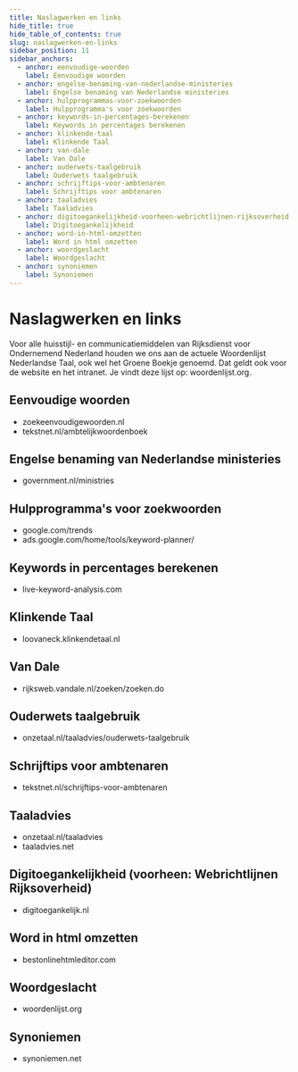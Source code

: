 ```yaml
---
title: Naslagwerken en links
hide_title: true
hide_table_of_contents: true
slug: naslagwerken-en-links
sidebar_position: 11
sidebar_anchors:
  - anchor: eenvoudige-woorden
    label: Eenvoudige woorden
  - anchor: engelse-benaming-van-nederlandse-ministeries
    label: Engelse benaming van Nederlandse ministeries
  - anchor: hulpprogrammas-voor-zoekwoorden
    label: Hulpprogramma's voor zoekwoorden
  - anchor: keywords-in-percentages-berekenen
    label: Keywords in percentages berekenen
  - anchor: klinkende-taal
    label: Klinkende Taal
  - anchor: van-dale
    label: Van Dale
  - anchor: ouderwets-taalgebruik
    label: Ouderwets taalgebruik
  - anchor: schrijftips-voor-ambtenaren
    label: Schrijftips voor ambtenaren
  - anchor: taaladvies
    label: Taaladvies
  - anchor: digitoegankelijkheid-voorheen-webrichtlijnen-rijksoverheid
    label: Digitoegankelijkheid
  - anchor: word-in-html-omzetten
    label: Word in html omzetten
  - anchor: woordgeslacht
    label: Woordgeslacht
  - anchor: synoniemen
    label: Synoniemen
---
```



# Naslagwerken en links

Voor alle huisstijl- en communicatiemiddelen van Rijksdienst voor Ondernemend Nederland houden we ons aan de actuele Woordenlijst Nederlandse Taal, ook wel het Groene Boekje genoemd.
Dat geldt ook voor de website en het intranet. Je vindt deze lijst op: <Link href="https://www.woordenlijst.org" showIcon="after" icon="externe-link">woordenlijst.org</Link>.

## Eenvoudige woorden

- <Link href="https://www.zoekeenvoudigewoorden.nl" showIcon="after" icon="externe-link">
    zoekeenvoudigewoorden.nl
  </Link>
- <Link href="https://www.tekstnet.nl/ambtelijkwoordenboek" showIcon="after" icon="externe-link">
    tekstnet.nl/ambtelijkwoordenboek
  </Link>

## Engelse benaming van Nederlandse ministeries

- <Link href="https://www.government.nl/ministries" showIcon="after" icon="externe-link">
    government.nl/ministries
  </Link>

## Hulpprogramma's voor zoekwoorden

- <Link href="https://www.google.com/trends" showIcon="after" icon="externe-link">
    google.com/trends
  </Link>
- <Link href="https://ads.google.com/home/tools/keyword-planner/" showIcon="after" icon="externe-link">
    ads.google.com/home/tools/keyword-planner/
  </Link>

## Keywords in percentages berekenen

- <Link href="https://www.live-keyword-analysis.com" showIcon="after" icon="externe-link">
    live-keyword-analysis.com
  </Link>

## Klinkende Taal

- <Link href="https://loovaneck.klinkendetaal.nl" showIcon="after" icon="externe-link">
    loovaneck.klinkendetaal.nl
  </Link>

## Van Dale

- <Link href="https://rijksweb.vandale.nl/zoeken/zoeken.do" showIcon="after" icon="externe-link">
    rijksweb.vandale.nl/zoeken/zoeken.do
  </Link>

## Ouderwets taalgebruik

- <Link href="https://www.onzetaal.nl/taaladvies/ouderwets-taalgebruik" showIcon="after" icon="externe-link">
    onzetaal.nl/taaladvies/ouderwets-taalgebruik
  </Link>

## Schrijftips voor ambtenaren

- <Link href="https://www.tekstnet.nl/schrijftips-voor-ambtenaren" showIcon="after" icon="externe-link">
    tekstnet.nl/schrijftips-voor-ambtenaren
  </Link>

## Taaladvies

- <Link href="https://www.onzetaal.nl/taaladvies" showIcon="after" icon="externe-link">
    onzetaal.nl/taaladvies
  </Link>
- <Link href="https://taaladvies.net" showIcon="after" icon="externe-link">
    taaladvies.net
  </Link>

## Digitoegankelijkheid (voorheen: Webrichtlijnen Rijksoverheid)

- <Link href="https://www.digitoegankelijk.nl" showIcon="after" icon="externe-link">
    digitoegankelijk.nl
  </Link>

## Word in html omzetten

- <Link href="https://www.bestonlinehtmleditor.com" showIcon="after" icon="externe-link">
    bestonlinehtmleditor.com
  </Link>

## Woordgeslacht

- <Link href="https://www.woordenlijst.org" showIcon="after" icon="externe-link">
    woordenlijst.org
  </Link>

## Synoniemen

- <Link href="https://www.synoniemen.net" showIcon="after" icon="externe-link">
    synoniemen.net
  </Link>
